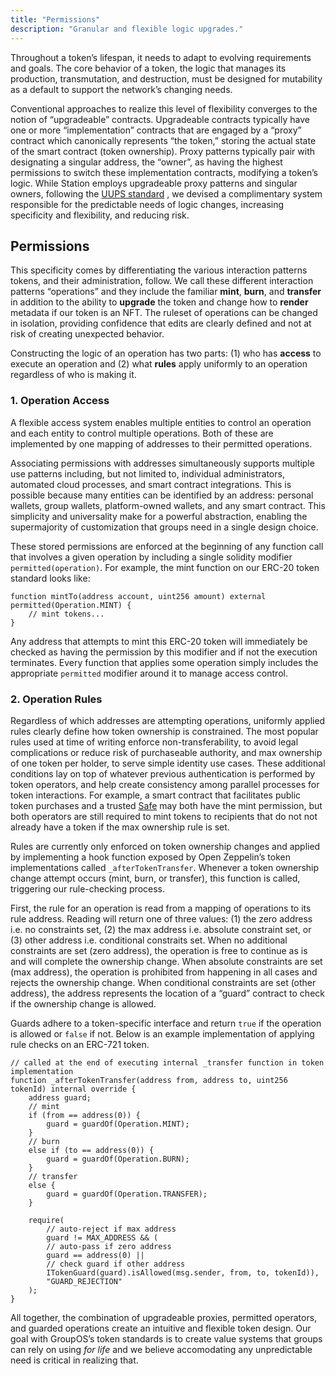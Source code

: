 ```yaml
---
title: "Permissions"
description: "Granular and flexible logic upgrades."
---
```


Throughout a token’s lifespan, it needs to adapt to evolving requirements and goals. The core behavior
of a token, the logic that manages its production, transmutation, and destruction, must be designed
for mutability as a default to support the network’s changing needs.

Conventional approaches to realize this level of flexibility converges to the notion of “upgradeable”
contracts. Upgradeable contracts typically have one or more “implementation” contracts that are engaged
by a “proxy” contract which canonically represents “the token,” storing the actual state of the smart
contract (token ownership). Proxy patterns typically pair with designating a singular address, the “owner”,
as having the highest permissions to switch these implementation contracts, modifying a token’s logic.
While Station employs upgradeable proxy patterns and singular owners, following the [UUPS standard](https://eips.ethereum.org/EIPS/eip-1822)
, we devised a complimentary system responsible for the predictable needs of logic changes, increasing
specificity and flexibility, and reducing risk.

## Permissions

This specificity comes by differentiating the various interaction patterns tokens, and their administration,
follow. We call these different interaction patterns “operations” and they include the familiar **mint**,
**burn**, and **transfer** in addition to the ability to **upgrade** the token and change how to **render**
metadata if our token is an NFT. The ruleset of operations can be changed in isolation, providing confidence
that edits are clearly defined and not at risk of creating unexpected behavior.

Constructing the logic of an operation has two parts: (1) who has **access** to execute an operation and
(2) what **rules** apply uniformly to an operation regardless of who is making it.

### 1. Operation Access

A flexible access system enables multiple entities to control an operation and each entity to control multiple
operations. Both of these are implemented by one mapping of addresses to their permitted operations.

Associating permissions with addresses simultaneously supports multiple use patterns including, but not limited
to, individual administrators, automated cloud processes, and smart contract integrations. This is possible
because many entities can be identified by an address: personal wallets, group wallets, platform-owned wallets,
and any smart contract. This simplicity and universality make for a powerful abstraction, enabling the
supermajority of customization that groups need in a single design choice.

These stored permissions are enforced at the beginning of any function call that involves a given operation
by including a single solidity modifier `permitted(operation)`. For example, the mint function on our ERC-20
token standard looks like:

```solidity
function mintTo(address account, uint256 amount) external permitted(Operation.MINT) {
	// mint tokens...
}
```

Any address that attempts to mint this ERC-20 token will immediately be checked as having the permission by
this modifier and if not the execution terminates. Every function that applies some operation simply includes
the appropriate `permitted` modifier around it to manage access control.

### 2. Operation Rules

Regardless of which addresses are attempting operations, uniformly applied rules clearly define how token
ownership is constrained. The most popular rules used at time of writing enforce non-transferability, to avoid
legal complications or reduce risk of purchaseable authority, and max ownership of one token per holder, to
serve simple identity use cases. These additional conditions lay on top of whatever previous authentication
is performed by token operators, and help create consistency among parallel processes for token interactions.
For example, a smart contract that facilitates public token purchases and a trusted [Safe](https://safe.global/)
may both have the mint permission, but both operators are still required to mint tokens to recipients that do
not not already have a token if the max ownership rule is set.

Rules are currently only enforced on token ownership changes and applied by implementing a hook function
exposed by Open Zeppelin’s token implementations called `_afterTokenTransfer`. Whenever a token ownership
change attempt occurs (mint, burn, or transfer), this function is called, triggering our rule-checking process.

First, the rule for an operation is read from a mapping of operations to its rule address. Reading will
return one of three values: (1) the zero address i.e. no constraints set, (2) the max address i.e. absolute
constraint set, or (3) other address i.e. conditional constraits set. When no additional constraints are set
(zero address), the operation is free to continue as is and will complete the ownership change. When absolute
constraints are set (max address), the operation is prohibited from happening in all cases and rejects the
ownership change. When conditional constraints are set (other address), the address represents the location of
a “guard” contract to check if the ownership change is allowed.

Guards adhere to a token-specific interface and return `true` if the operation is allowed or `false` if not.
Below is an example implementation of applying rule checks on an ERC-721 token.

```solidity
// called at the end of executing internal _transfer function in token implementation
function _afterTokenTransfer(address from, address to, uint256 tokenId) internal override {
    address guard;
    // mint
    if (from == address(0)) {
        guard = guardOf(Operation.MINT);
    }
    // burn
    else if (to == address(0)) {
        guard = guardOf(Operation.BURN);
    }
    // transfer
    else {
        guard = guardOf(Operation.TRANSFER);
    }

    require(
        // auto-reject if max address
        guard != MAX_ADDRESS && (
        // auto-pass if zero address
        guard == address(0) ||
        // check guard if other address
        ITokenGuard(guard).isAllowed(msg.sender, from, to, tokenId)),
        "GUARD_REJECTION"
    );
}
```

All together, the combination of upgradeable proxies, permitted operators, and guarded operations create an
intuitive and flexible token design. Our goal with GroupOS’s token standards is to create value systems that
groups can rely on using _for_ _life_ and we believe accomodating any unpredictable need is critical in
realizing that.
